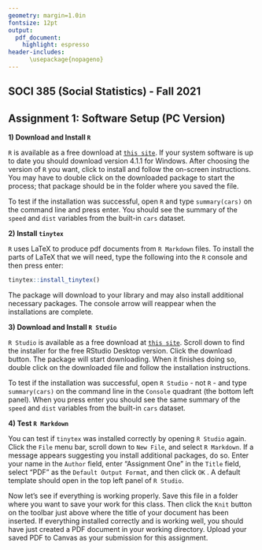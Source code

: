 ```yaml
---
geometry: margin=1.0in
fontsize: 12pt
output: 
  pdf_document:
    highlight: espresso
header-includes:
      \usepackage{nopageno}
---
```


## SOCI 385 (Social Statistics) - Fall 2021
## Assignment 1: Software Setup (PC Version)

**1) Download and Install `R`**

`R` is available as a free download at [`this site`](https://cran.rstudio.com). If your system software is up to date you should download version 4.1.1 for Windows. After choosing the version of `R` you want, click to install and follow the on-screen instructions. You may have to double click on the downloaded package to start the process; that package should be in the folder where you saved the file.

To test if the installation was successful, open `R` and type `summary(cars)` on the command line and press enter. You should see the summary of the `speed` and `dist` variables from the built-in `cars` dataset.

**2) Install `tinytex`**

`R` uses LaTeX to produce pdf documents from `R Markdown` files. To install the parts of LaTeX that we will need, type the following into the `R` console and then press enter:

```r
tinytex::install_tinytex()
```

The package will download to your library and may also install additional necessary packages. The console arrow will reappear when the installations are complete.

**3) Download and Install `R Studio`**

`R Studio` is available as a free download at [`this site`](https://www.rstudio.com/products/rstudio/download/). Scroll down to find the installer for the free RStudio Desktop version. Click the download button. The package will start downloading. When it finishes doing so, double click on the downloaded file and follow the installation instructions.

To test if the installation was successful, open `R Studio` - not `R` - and type `summary(cars)` on the command line in the `Console` quadrant (the bottom left panel). When you press enter you should see the same summary of the `speed` and `dist` variables from the built-in `cars` dataset.

**4) Test `R Markdown`**

You can test if `tinytex` was installed correctly by opening `R Studio` again. Click the `File` menu bar, scroll down to `New File`, and select `R Markdown`. If a message appears suggesting you install additional packages, do so. Enter your name in the `Author` field,  enter "Assignment One" in the `Title` field, select "PDF" as the `Default Output Format`, and then click `OK` . A default template should open in the top left panel of `R Studio`.

Now let's see if everything is working properly. Save this file in a folder where you want to save your work for this class. Then click the `Knit` button on the toolbar just above where the title of your document has been inserted. If everything installed correctly and is working well, you should have just created a PDF document in your working directory. Upload your saved PDF to Canvas as your submission for this assignment.